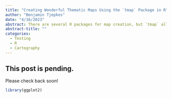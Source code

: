 ```yaml
---
title: "Creating Wonderful Thematic Maps Using the `tmap` Package in R"
author: "Benjamin Tjepkes"
date: "4/16/2023"
abstract: There are several R packages for map creation, but `tmap` allows you to easily develop a thematic map in minutes.
abstract-title: ""
categories:
  - Testing
  - R
  - Cartography
---
```


## This post is pending.

Please check back soon!


```r
library(ggplot2)
```

